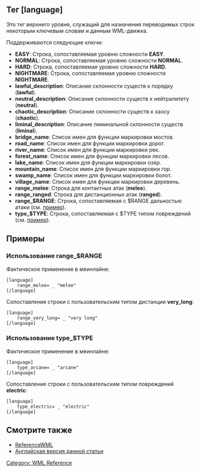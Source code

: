 {{WML Tags}}
== Тег [language] ==

Это тег верхнего уровня, служащий для назначения переводимых строк некоторым ключевым словам и данным WML-движка.

Поддерживаются следующие ключи:

* '''EASY''': Строка, сопоставляемая уровню сложности '''EASY'''.
* '''NORMAL''': Строка, сопоставляемая уровню сложности '''NORMAL'''.
* '''HARD''': Строка, сопоставляемая уровню сложности '''HARD'''.
* '''NIGHTMARE''': Строка, сопоставляемая уровню сложности '''NIGHTMARE'''.
* '''lawful_description''': Описание склонности существ к порядку ('''lawful''').
* '''neutral_description''': Описание склонности существ к нейтралитету ('''neutral''').
* '''chaotic_description''': Описание склонности существ к хаосу ('''chaotic''').
* '''liminal_description''': Описание лиминальной склонности существ ('''liminal''').
* '''bridge_name''': Список имен для функции маркировки мостов.
* '''road_name''': Список имен для функции маркировки дорог.
* '''river_name''': Список имен для функции маркировки рек.
* '''forest_name''': Список имен для функции маркировки лесов.
* '''lake_name''': Список имен для функции маркировки озер.
* '''mountain_name''': Список имен для функции маркировки гор.
* '''swamp_name''': Список имен для функции маркировки болот.
* '''village_name''': Список имен для функции маркировки деревень.
* '''range_melee''': Строка для контактных атак ('''melee''').
* '''range_ranged''': Строка для дистанционных атак ('''ranged''').
* '''range_$RANGE''': Строка, сопоставляемая с $RANGE дальностью атаки (см. [[#Использование range_$RANGE|пример]]).
* '''type_$TYPE''': Строка, сопоставляемая с $TYPE типом повреждений (см. [[#Использование type_$TYPE|пример]]).


== Примеры ==

=== Использование range_$RANGE ===

Фактическое применение в меинлайне:
 [language]
     range_melee= _ "melee"
 [/language]

Cопоставление строки с пользовательским типом дистанции '''very_long''':
 [language]
     range_very_long= _ "very long"
 [/language]

=== Использование type_$TYPE ===

Фактическое применение в меинлайне:
 [language]
     type_arcane= _ "arcane"
 [/language]

Cопоставление строки с пользовательским типом повреждений '''electric''':
 [language]
     type_electric= _ "electric"
 [/language]


== Смотрите также ==
* [[ReferenceWML]]
* [http://wiki.wesnoth.org/LanguageWML Английская версия данной статьи]

[[Category: WML Reference]]
